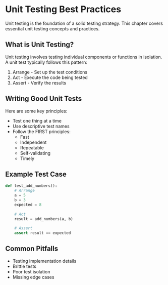 # Unit Testing Best Practices

Unit testing is the foundation of a solid testing strategy. This chapter covers essential unit testing concepts and practices.

## What is Unit Testing?

Unit testing involves testing individual components or functions in isolation. A unit test typically follows this pattern:

1. Arrange - Set up the test conditions
2. Act - Execute the code being tested
3. Assert - Verify the results

## Writing Good Unit Tests

Here are some key principles:

- Test one thing at a time
- Use descriptive test names
- Follow the FIRST principles:
  - Fast
  - Independent
  - Repeatable
  - Self-validating
  - Timely

## Example Test Case

```python
def test_add_numbers():
    # Arrange
    a = 5
    b = 3
    expected = 8
    
    # Act
    result = add_numbers(a, b)
    
    # Assert
    assert result == expected
```

## Common Pitfalls

- Testing implementation details
- Brittle tests
- Poor test isolation
- Missing edge cases
